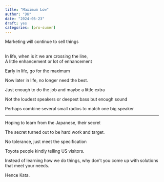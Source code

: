 ```yaml
---
title: "Maximum Low"
author: "DK"
date: "2024-05-23"
draft: yes
categories: [pro-sumer]
---
```


Marketing will continue to sell things

\
In life, when is it we are crossing the line,\
A little enhancement or lot of enhancement

Early in life, go for the maximum

Now later in life, no longer need the best.

Just enough to do the job and maybe a little extra

Not the loudest speakers or deepest bass but enough sound

Perhaps combine several small radios to match one big speaker

---

Hoping to learn from the Japanese, their secret

The secret turned out to be hard work and target.

No tolerance, just meet the specification

Toyota people kindly telling US visitors.

Instead of learning how we do things, why don't you come up with solutions that meet your needs.

Hence Kata.
